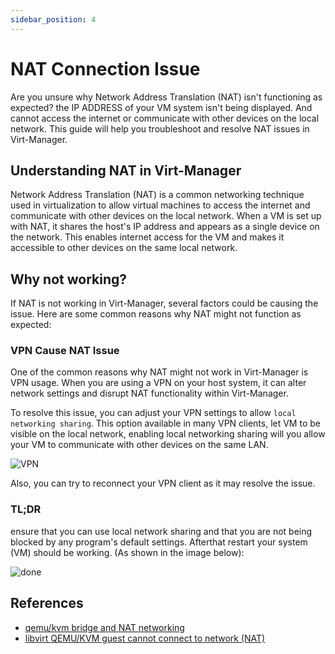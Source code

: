```yaml
---
sidebar_position: 4
---
```


# NAT Connection Issue

Are you unsure why Network Address Translation (NAT) isn't functioning as expected? the IP ADDRESS of your VM system  isn't being displayed. And cannot access the internet or communicate with other devices on the local network. This guide will help you troubleshoot and resolve NAT issues in Virt-Manager.

## Understanding NAT in Virt-Manager

Network Address Translation (NAT) is a common networking technique used in virtualization to allow virtual machines to access the internet and communicate with other devices on the local network. When a VM is set up with NAT, it shares the host's IP address and appears as a single device on the network. This enables internet access for the VM and makes it accessible to other devices on the same local network.

## Why not working?

If NAT is not working in Virt-Manager, several factors could be causing the issue. Here are some common reasons why NAT might not function as expected:

### VPN Cause NAT Issue
   
One of the common reasons why NAT might not work in Virt-Manager is VPN usage. When you are using a VPN on your host system, it can alter network settings and disrupt NAT functionality within Virt-Manager.

To resolve this issue, you can adjust your VPN settings to allow `local networking sharing`. This option available in many VPN clients, let VM to be visible on the local network, enabling local networking sharing will you allow your VM to communicate with other devices on the same LAN.

![VPN](./images/nat-Local-network-share/local-network-sharing.png)

Also, you can try to reconnect your VPN client as it may resolve the issue.

### TL;DR

ensure that you can use local network sharing and that you are not being blocked by any program's default settings. Afterthat restart your system (VM) should be working. (As shown in the image below):

![done](./images/nat-Local-network-share/done-nat.png)

## References

- [qemu/kvm bridge and NAT networking](https://onion.tube/watch?v=DYpaX4BnNlg)
- [libvirt QEMU/KVM guest cannot connect to network (NAT)](https://unix.stackexchange.com/questions/696940/libvirt-qemu-kvm-guest-cannot-connect-to-network-nat)
